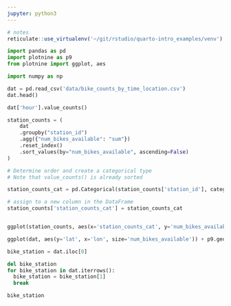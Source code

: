 ```yaml
---
jupyter: python3
---
```


```r
# notes
reticulate::use_virtualenv('~/git/rstudio/quarto-intro_examples/venv')
```

```python
import pandas as pd
import plotnine as p9
from plotnine import ggplot, aes

import numpy as np

dat = pd.read_csv('data/bike_counts_by_time_location.csv')
dat.head()
```
```python
dat['hour'].value_counts()
```

```python
station_counts = (
    dat
    .groupby("station_id")
    .agg({"num_bikes_available": "sum"})
    .reset_index()
    .sort_values(by="num_bikes_available", ascending=False)
)
```


```python
# Determine order and create a categorical type
# Note that value_counts() is already sorted

station_counts_cat = pd.Categorical(station_counts['station_id'], categories=station_counts['station_id'].to_list(), ordered=True)

# assign to a new column in the DataFrame
station_counts['station_counts_cat'] = station_counts_cat


ggplot(station_counts, aes(x='station_counts_cat', y='num_bikes_available')) + p9.geom_bar(stat='identity') + p9.coord_flip()
```

```python
ggplot(dat, aes(y='lat', x='lon', size='num_bikes_available')) + p9.geom_point()
```



```python
bike_station = dat.iloc[0]
```

```python
del bike_station
for bike_station in dat.iterrows():
  bike_station = bike_station[1]
  break

bike_station
```
